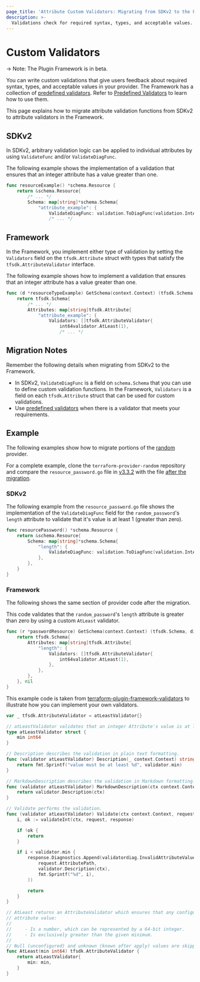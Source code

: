 ```yaml
---
page_title: 'Attribute Custom Validators: Migrating from SDKv2 to the Framework'
description: >-
  Validations check for required syntax, types, and acceptable values. Migrate custom attribute validation functions from SDKv2 to attribute validators in the Framework.
---
```


# Custom Validators

-> Note: The Plugin Framework is in beta.

You can write custom validations that give users feedback about required syntax, types, and acceptable values in your
provider. The Framework has a collection of
[predefined validators](https://github.com/hashicorp/terraform-plugin-framework-validators). Refer to
[Predefined Validators](/terraform/plugin/framework/migrating/attributes-blocks/validators-predefined) to learn how to use them.

This page explains how to migrate attribute validation functions from SDKv2 to attribute validators in the Framework.

## SDKv2

In SDKv2, arbitrary validation logic can be applied to individual attributes by using `ValidateFunc` and/or
`ValidateDiagFunc`.

The following example shows the implementation of a validation that ensures that an integer attribute has a value
greater than one.

```go
func resourceExample() *schema.Resource {
    return &schema.Resource{
        /* ... */
        Schema: map[string]*schema.Schema{
            "attribute_example": {
                ValidateDiagFunc: validation.ToDiagFunc(validation.IntAtLeast(1)),
                /* ... */
```

## Framework

In the Framework, you implement either type of validation by setting the `Validators` field on the `tfsdk.Attribute`
struct with types that satisfy the `tfsdk.AttributeValidator` interface.

The following example shows how to implement a validation that ensures that an integer attribute has a value
greater than one.

```go
func (d *resourceTypeExample) GetSchema(context.Context) (tfsdk.Schema, diag.Diagnostics) {
    return tfsdk.Schema{
        /* ... */
        Attributes: map[string]tfsdk.Attribute{
            "attribute_example": {
                Validators: []tfsdk.AttributeValidator{
                    int64validator.AtLeast(1),
                    /* ... */
```

## Migration Notes

Remember the following details when migrating from SDKv2 to the Framework.

- In SDKv2, `ValidateDiagFunc` is a field on `schema.Schema` that you can use to define custom validation functions. In
the Framework, `Validators` is a field on each `tfsdk.Attribute` struct that can be used for custom validations.
- Use [predefined validators](/terraform/plugin/framework/migrating/attributes-blocks/validators-predefined) when there is a validator that meets
your requirements.

## Example

The following examples show how to migrate portions of the
[random](https://github.com/hashicorp/terraform-provider-random) provider.

For a complete example, clone the
`terraform-provider-random` repository and compare the `resource_password.go` file in
[v3.3.2](https://github.com/hashicorp/terraform-provider-random/blob/v3.3.2/internal/provider/resource_password.go)
with the file [after the migration](https://github.com/hashicorp/terraform-provider-random/blob/04292d3e31f71ff16b82512082baed037bb1069c/internal/provider/resource_password.go).

### SDKv2

The following example from the `resource_password.go` file shows the implementation of the `ValidateDiagFunc` field for
the `random_password`'s `length` attribute to validate that it's value is at least 1 (greater than zero).

```go
func resourcePassword() *schema.Resource {
    return &schema.Resource{
        Schema: map[string]*schema.Schema{
            "length": {
                ValidateDiagFunc: validation.ToDiagFunc(validation.IntAtLeast(1)),
            },
        },
    }
}
```

### Framework

The following shows the same section of provider code after the migration.

This code validates that the `random_password`'s `length` attribute is greater than zero by using a custom `AtLeast`
validator.

```go
func (r *passwordResource) GetSchema(context.Context) (tfsdk.Schema, diag.Diagnostics) {
    return tfsdk.Schema{
        Attributes: map[string]tfsdk.Attribute{
            "length": {
                Validators: []tfsdk.AttributeValidator{
                    int64validator.AtLeast(1),
                },
            },
        },
    }, nil
}
```

This example code is taken from
[terraform-plugin-framework-validators](https://github.com/hashicorp/terraform-plugin-framework-validators/blob/v0.4.0/int64validator/at_least.go)
to illustrate how you can implement your own validators.

```go
var _ tfsdk.AttributeValidator = atLeastValidator{}

// atLeastValidator validates that an integer Attribute's value is at least a certain value.
type atLeastValidator struct {
    min int64
}

// Description describes the validation in plain text formatting.
func (validator atLeastValidator) Description(_ context.Context) string {
    return fmt.Sprintf("value must be at least %d", validator.min)
}

// MarkdownDescription describes the validation in Markdown formatting.
func (validator atLeastValidator) MarkdownDescription(ctx context.Context) string {
    return validator.Description(ctx)
}

// Validate performs the validation.
func (validator atLeastValidator) Validate(ctx context.Context, request tfsdk.ValidateAttributeRequest, response *tfsdk.ValidateAttributeResponse) {
    i, ok := validateInt(ctx, request, response)

    if !ok {
        return
    }

    if i < validator.min {
        response.Diagnostics.Append(validatordiag.InvalidAttributeValueDiagnostic(
            request.AttributePath,
            validator.Description(ctx),
            fmt.Sprintf("%d", i),
        ))

        return
    }
}

// AtLeast returns an AttributeValidator which ensures that any configured
// attribute value:
//
//     - Is a number, which can be represented by a 64-bit integer.
//     - Is exclusively greater than the given minimum.
//
// Null (unconfigured) and unknown (known after apply) values are skipped.
func AtLeast(min int64) tfsdk.AttributeValidator {
    return atLeastValidator{
        min: min,
    }
}
```
